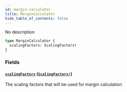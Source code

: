 ```yaml
---
id: margin-calculator
title: MarginCalculator
hide_table_of_contents: false
---
```



No description

```graphql
type MarginCalculator {
  scalingFactors: ScalingFactors!
}
```


### Fields

#### [`scalingFactors`](#) ([`ScalingFactors!`](/mainnet/api/graphql/objects/scaling-factors))

The scaling factors that will be used for margin calculation




